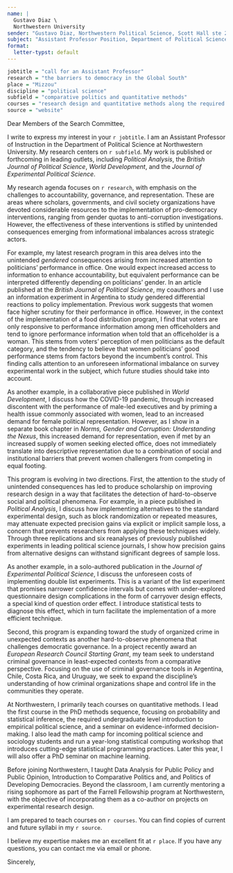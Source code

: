 ```yaml
---
name: |
  Gustavo Diaz \
  Northwestern University
sender: "Gustavo Diaz, Northwestern Political Science, Scott Hall ste 224, 601 University Place, Evanston IL 60208"
subject: "Assistant Professor Position, Department of Political Science"
format:
  letter-typst: default
---
```


```r
jobtitle = "call for an Assistant Professor"
research = "the barriers to democracy in the Global South"
place = "Mizzou"
discipline = "political science"
subfield = "comparative politics and quantitative methods"
courses = "research design and quantitative methods along the required sequence at all levels. I am also eager to develop new courses on causal inference, experiments, computational social science, comparative politics, challenges to democracy, and politics of the Global South/Latin America"
source = "website"
```


```{=typst}
#set text(
  size: 11pt
)
```



Dear Members of the Search Committee, 

I write to express my interest in your `r jobtitle`. I am an Assistant Professor of Instruction in the Department of Political Science at Northwestern University. My research centers on `r subfield`. My work is published or forthcoming in leading outlets, including *Political Analysis*, the *British Journal of Political Science*, *World Development*, and the *Journal of Experimental Political Science*.

<!-- RESEARCH -->
My research agenda focuses on `r research`, with emphasis on the challenges to accountability, governance, and representation. These are areas where scholars, governments, and civil society organizations have devoted considerable resources to the implementation of pro-democracy interventions, ranging from gender quotas to anti-corruption investigations. However, the effectiveness of these interventions is stifled by unintended consequences emerging from informational imbalances across strategic actors.

For example, my latest research program in this area delves into the unintended *gendered* consequences arising from increased attention to politicians' performance in office. One would expect increased access to information to enhance accountability, but equivalent performance can be interpreted differently depending on politicians' gender. In an article published at the *British Journal of Political Science*, my coauthors and I use an information experiment in Argentina to study gendered differential reactions to policy implementation. Previous work suggests that women face higher scrutiny for their performance in office. However, in the context of the implementation of a food distribution program, I find that voters are only responsive to performance information among men officeholders and tend to ignore performance information when told that an officeholder is a woman. This stems from voters' perception of men politicians as the default category, and the tendency to believe that women politicians' good performance stems from factors beyond the incumbent's control. This finding calls attention to an unforeseen informational imbalance on survey experimental work in the subject, which future studies should take into account.

As another example, in a collaborative piece published in *World Development*, I discuss how the COVID-19 pandemic, through increased discontent with the performance of male-led executives and by priming a health issue commonly associated with women, lead to an increased demand for female political representation. However, as I show in a separate book chapter in *Norms, Gender and Corruption: Understanding the Nexus*, this increased demand for representation, even if met by an increased supply of women seeking elected office, does not immediately translate into descriptive representation due to a combination of social and institutional barriers that prevent women challengers from competing in equal footing.

This program is evolving in two directions. First, the attention to the study of unintended consequences has led to produce scholarship on improving research design in a way that facilitates the detection of hard-to-observe social and political phenomena. For example, in a piece published in *Political Analysis*, I discuss how implementing alternatives to the standard experimental design, such as block randomization or repeated measures, may attenuate expected precision gains via explicit or implicit sample loss, a concern that prevents researchers from applying these techniques widely. Through three replications and six reanalyses of previously published experiments in leading political science journals, I show how precision gains from alternative designs can withstand significant degrees of sample loss.

As another example, in a solo-authored publication in the *Journal of Experimental Political Science*, I discuss the unforeseen costs of implementing double list experiments. This is a variant of the list experiment that promises narrower confidence intervals but comes with under-explored questionnaire design complications in the form of carryover design effects, a special kind of question order effect. I introduce statistical tests to diagnose this effect, which in turn facilitate the implementation of a more efficient technique.

Second, this program is expanding toward the study of organized crime in unexpected contexts as another hard-to-observe phenomena that challenges democratic governance. In a project recently award
an *European Research Council Starting Grant*, my team seek to understand criminal governance in least-expected contexts from a comparative perspective. Focusing on the use of criminal governance tools in Argentina, Chile, Costa Rica, and Uruguay, we seek to expand the discipline's understanding of how criminal organizations shape and control life in the communities they operate.

<!-- TEACHING -->
<!-- Remember to tweak based on whether the job is cp friendly -->
At Northwestern, I primarily teach courses on quantitative methods. I lead the first course in the PhD methods sequence, focusing on probability and statistical inference, the required undergraduate level introduction to empirical political science, and a seminar on evidence-informed decision-making. I also lead the math camp for incoming political science and sociology students and run a year-long statistical computing workshop that introduces cutting-edge statistical programming practices. Later this year, I will also offer a PhD seminar on machine learning.

Before joining Northwestern, I taught Data Analysis for Public Policy and Public Opinion, Introduction to Comparative Politics and, and Politics of Developing Democracies. Beyond the classroom, I am currently mentoring a rising sophomore as part of the Farrell Fellowship program at Northwestern, with the objective of incorporating them as a co-author on projects on experimental research design.

<!-- Take this out to fit pages -->
<!-- These experiences have prepared me to teach to a diverse student body, to adapt to both online and in-person platforms, and to teach both the theory and application of quantitative methods. -->

<!-- Teaching plans -->
<!-- Remember to switch from teaching portfolio/website accordingly -->
<!-- Also tweak depending on job -->
I am prepared to teach courses on `r courses`. You can find copies of current and future syllabi in my `r source`.



<!-- CLOSING -->
I believe my expertise makes me an excellent fit at `r place`. If you have any questions, you can contact me via email or phone.


Sincerely,



